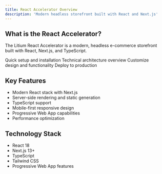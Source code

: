 ```yaml
---
title: React Accelerator Overview
description: 'Modern headless storefront built with React and Next.js'
---
```


## What is the React Accelerator?

The Litium React Accelerator is a modern, headless e-commerce storefront built with React, Next.js, and TypeScript.

<CardGroup cols={2}>
  <Card
    title="Getting Started"
    icon="rocket"
    href="#getting-started"
  >
    Quick setup and installation
  </Card>
  <Card
    title="Architecture"
    icon="building"
    href="#architecture"
  >
    Technical architecture overview
  </Card>
  <Card
    title="Customization"
    icon="paint-brush"
    href="#customization"
  >
    Customize design and functionality
  </Card>
  <Card
    title="Deployment"
    icon="cloud"
    href="#deployment"
  >
    Deploy to production
  </Card>
</CardGroup>

## Key Features

- Modern React stack with Next.js
- Server-side rendering and static generation
- TypeScript support
- Mobile-first responsive design
- Progressive Web App capabilities
- Performance optimization

## Technology Stack

- React 18
- Next.js 13+
- TypeScript
- Tailwind CSS
- Progressive Web App features